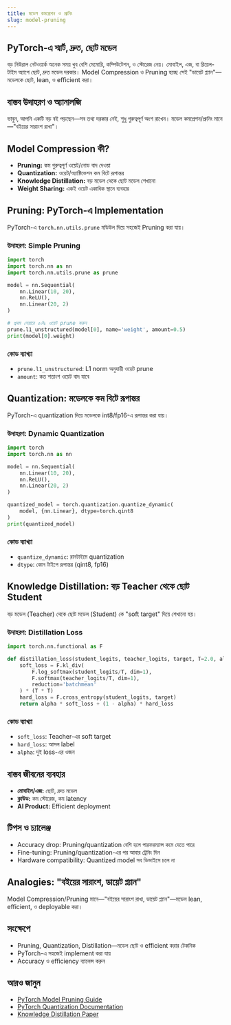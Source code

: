 ```yaml
---
title: মডেল কমপ্রেশন ও প্রুনিং
slug: model-pruning
---
```


## PyTorch-এ স্মার্ট, দ্রুত, ছোট মডেল

বড় নিউরাল নেটওয়ার্ক অনেক সময় খুব বেশি মেমোরি, কম্পিউটেশন, ও স্টোরেজ নেয়। মোবাইল, এজ, বা রিয়েল-টাইম অ্যাপে ছোট, দ্রুত মডেল দরকার। Model Compression ও Pruning হচ্ছে সেই "ডায়েট প্ল্যান"—মডেলকে ছোট, lean, ও efficient করা।

## বাস্তব উদাহরণ ও অ্যানালজি

ভাবুন, আপনি একটি বড় বই পড়ছেন—সব তথ্য দরকার নেই, শুধু গুরুত্বপূর্ণ অংশ রাখেন। মডেল কমপ্রেশন/প্রুনিং মানে—"বইয়ের সারাংশ রাখা"।

## Model Compression কী?
- **Pruning:** কম গুরুত্বপূর্ণ ওয়েট/নোড বাদ দেওয়া
- **Quantization:** ওয়েট/অ্যাক্টিভেশন কম বিটে রূপান্তর
- **Knowledge Distillation:** বড় মডেল থেকে ছোট মডেল শেখানো
- **Weight Sharing:** একই ওয়েট একাধিক স্থানে ব্যবহার

## Pruning: PyTorch-এ Implementation

PyTorch-এ `torch.nn.utils.prune` মডিউল দিয়ে সহজেই Pruning করা যায়।

### উদাহরণ: Simple Pruning
```python
import torch
import torch.nn as nn
import torch.nn.utils.prune as prune

model = nn.Sequential(
    nn.Linear(10, 20),
    nn.ReLU(),
    nn.Linear(20, 2)
)

# প্রথম লেয়ারে ৫০% ওয়েট prune করুন
prune.l1_unstructured(model[0], name='weight', amount=0.5)
print(model[0].weight)
```

### কোড ব্যাখ্যা
- `prune.l1_unstructured`: L1 norm অনুযায়ী ওয়েট prune
- `amount`: কত শতাংশ ওয়েট বাদ যাবে

## Quantization: মডেলকে কম বিটে রূপান্তর

PyTorch-এ quantization দিয়ে মডেলকে int8/fp16-এ রূপান্তর করা যায়।

### উদাহরণ: Dynamic Quantization
```python
import torch
import torch.nn as nn

model = nn.Sequential(
    nn.Linear(10, 20),
    nn.ReLU(),
    nn.Linear(20, 2)
)

quantized_model = torch.quantization.quantize_dynamic(
    model, {nn.Linear}, dtype=torch.qint8
)
print(quantized_model)
```

### কোড ব্যাখ্যা
- `quantize_dynamic`: রানটাইমে quantization
- `dtype`: কোন টাইপে রূপান্তর (qint8, fp16)

## Knowledge Distillation: বড় Teacher থেকে ছোট Student

বড় মডেল (Teacher) থেকে ছোট মডেল (Student) কে "soft target" দিয়ে শেখানো হয়।

### উদাহরণ: Distillation Loss
```python
import torch.nn.functional as F

def distillation_loss(student_logits, teacher_logits, target, T=2.0, alpha=0.7):
    soft_loss = F.kl_div(
        F.log_softmax(student_logits/T, dim=1),
        F.softmax(teacher_logits/T, dim=1),
        reduction='batchmean'
    ) * (T * T)
    hard_loss = F.cross_entropy(student_logits, target)
    return alpha * soft_loss + (1 - alpha) * hard_loss
```

### কোড ব্যাখ্যা
- `soft_loss`: Teacher-এর soft target
- `hard_loss`: আসল label
- `alpha`: দুই loss-এর ওজন

## বাস্তব জীবনের ব্যবহার
- **মোবাইল/এজ:** ছোট, দ্রুত মডেল
- **ক্লাউড:** কম স্টোরেজ, কম latency
- **AI Product:** Efficient deployment

## টিপস ও চ্যালেঞ্জ
- Accuracy drop: Pruning/quantization বেশি হলে পারফরম্যান্স কমে যেতে পারে
- Fine-tuning: Pruning/quantization-এর পর আবার ট্রেনিং দিন
- Hardware compatibility: Quantized model সব ডিভাইসে চলে না

## Analogies: "বইয়ের সারাংশ, ডায়েট প্ল্যান"

Model Compression/Pruning মানে—"বইয়ের সারাংশ রাখা, ডায়েট প্ল্যান"—মডেল lean, efficient, ও deployable করা।

## সংক্ষেপে
- Pruning, Quantization, Distillation—মডেল ছোট ও efficient করার টেকনিক
- PyTorch-এ সহজেই implement করা যায়
- Accuracy ও efficiency ব্যালেন্স করুন

## আরও জানুন
- [PyTorch Model Pruning Guide](https://pytorch.org/tutorials/intermediate/pruning_tutorial.html)
- [PyTorch Quantization Documentation](https://pytorch.org/docs/stable/quantization.html)
- [Knowledge Distillation Paper](https://arxiv.org/abs/1503.02531)
